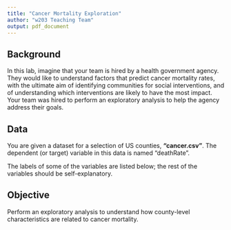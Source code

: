 ```yaml
---
title: "Cancer Mortality Exploration"
author: "w203 Teaching Team"
output: pdf_document
---
```


## Background

In this lab, imagine that your team is hired by a health government agency. They would like to understand factors that predict cancer mortality rates, with the ultimate aim of identifying communities for social interventions, and of understanding which interventions are likely to have the most impact.  Your team was hired to perform an exploratory analysis to help the agency address their goals.


## Data

You are given a dataset for a selection of US counties, **"cancer.csv"**.  The dependent (or target) variable in this data is named "deathRate".

The labels of some of the variables are listed below; the rest of the variables should be self-explanatory.

\begin{tabular}{rl}
avgAnnCount: &"2009-2013 mean incidences per county"\\
povertyPercent: &"Percent of population below poverty line"\\
popEst2015: &"Estimated population by county 2015"\\
PctPrivateCoverage: &"Percentage of the population with private insurance coverage"\\
PctPublicCoverage: &"Percentage of the population with public insurance coverage"
\end{tabular}

## Objective

Perform an exploratory analysis to understand how county-level characteristics are related to cancer mortality.